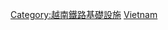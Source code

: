 {{commonscat|Railway lines in Vietnam}}
[[Category:越南鐵路基礎設施|Category:越南鐵路基礎設施]]
[[Category:各國鐵路線|Vietnam]]
